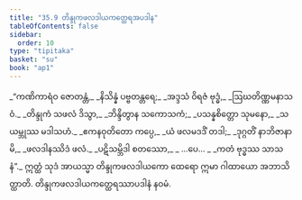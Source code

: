 ```yaml
---
title: "35.9 တိန္ဒုကဖလဒါယကတ္ထေရအပဒါန"
tableOfContents: false
sidebar:
  order: 10
type: "tipitaka"
basket: "su"
book: "ap1"
---
```



<DynamicBreadcrumb />

<Division number="59" book="ap1">

<Paragraph number="3955" type="verses" book="ap1">
_“ကဏိကာရံဝ ဇောတန္တံ,_  
_နိသိန္နံ ပဗ္ဗတန္တရေ;_  
_အဒ္ဒသံ ဝိရဇံ ဗုဒ္ဓံ,_  
_ဩဃတိဏ္ဏမနာသဝံ._  

</Paragraph>

</Division>
<Division number="60" book="ap1">

<Paragraph number="3956" type="verses" book="ap1">
_တိန္ဒုကံ သဖလံ ဒိသွာ,_  
_ဘိန္ဒိတွာန သကောသကံ;_  
_ပသန္နစိတ္တော သုမနော,_  
_သယမ္ဘုဿ မဒါသဟံ._  

</Paragraph>

</Division>
<Division number="61" book="ap1">

<Paragraph number="3957" type="verses" book="ap1">
_ဧကနဝုတိတော ကပ္ပေ,_  
_ယံ ဖလမဒဒိံ တဒါ;_  
_ဒုဂ္ဂတိံ နာဘိဇာနာမိ,_  
_ဖလဒါနဿိဒံ ဖလံ._  

</Paragraph>

</Division>
<Division number="62" book="ap1">

<Paragraph number="3958" type="verses" book="ap1">
_ပဋိသမ္ဘိဒါ စတဿော,_  
_ …ပေ… _  
_ကတံ ဗုဒ္ဓဿ သာသနံ”._  

</Paragraph>

<Paragraph number="3959" book="ap1">
ဣတ္ထံ သုဒံ အာယသ္မာ တိန္ဒုကဖလဒါယကော ထေရော ဣမာ ဂါထာယော အဘာသိတ္ထာတိ.

</Paragraph>
</Division>

<Paragraph number="3960" type="center" book="ap1">
တိန္ဒုကဖလဒါယကတ္ထေရဿာပဒါနံ နဝမံ.
</Paragraph>
